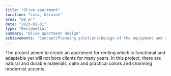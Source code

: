 ```yaml
---
title: "Olive apartment"
location: "Lviv, Ukraine"
area: "68 m²"
date: "2023-01-01"
type: "Residential"
summary: "Olive apartment design"
achievements: "Concept|Planning solutions|Design of the equipment and unique elements|3d visualization|Drawings"
---
```


The project aimed to create an apartment for renting which is functional and adaptable yet will not bore clients for many years. In this project, there are natural and durable materials, calm and practical colors and charming modernist accents.
